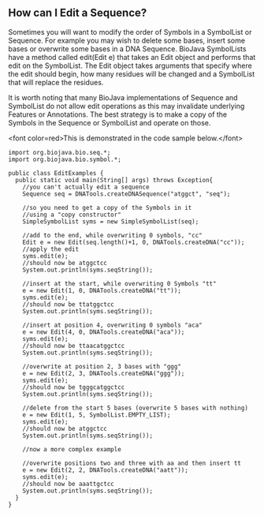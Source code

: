 == How can I Edit a Sequence? ==

Sometimes you will want to modify the order of Symbols in a SymbolList or Sequence. For example you may wish to delete some bases, insert some bases or overwrite some bases in a DNA Sequence. BioJava SymbolLists have a method called edit(Edit e) that takes an Edit object and performs that edit on the SymbolList. The Edit object takes arguments that specify where the edit should begin, how many residues will be changed and a SymbolList that will replace the residues.

It is worth noting that many BioJava implementations of Sequence and SymbolList do not allow edit operations as this may invalidate underlying Features or Annotations. The best strategy is to make a copy of the Symbols in the Sequence or SymbolList and operate on those. 

<nowiki>
<font color=red>This is demonstrated in the code sample below.</font>
</nowiki>

<pre>
import org.biojava.bio.seq.*;
import org.biojava.bio.symbol.*;

public class EditExamples {
  public static void main(String[] args) throws Exception{
    //you can't actually edit a sequence
    Sequence seq = DNATools.createDNASequence("atggct", "seq");

    //so you need to get a copy of the Symbols in it
    //using a "copy constructor"
    SimpleSymbolList syms = new SimpleSymbolList(seq);

    //add to the end, while overwriting 0 symbols, "cc"
    Edit e = new Edit(seq.length()+1, 0, DNATools.createDNA("cc"));
    //apply the edit
    syms.edit(e);
    //should now be atggctcc
    System.out.println(syms.seqString());

    //insert at the start, while overwriting 0 Symbols "tt"
    e = new Edit(1, 0, DNATools.createDNA("tt"));
    syms.edit(e);
    //should now be ttatggctcc
    System.out.println(syms.seqString());

    //insert at position 4, overwriting 0 symbols "aca"
    e = new Edit(4, 0, DNATools.createDNA("aca"));
    syms.edit(e);
    //should now be ttaacatggctcc
    System.out.println(syms.seqString());

    //overwrite at position 2, 3 bases with "ggg"
    e = new Edit(2, 3, DNATools.createDNA("ggg"));
    syms.edit(e);
    //should now be tgggcatggctcc
    System.out.println(syms.seqString());

    //delete from the start 5 bases (overwrite 5 bases with nothing)
    e = new Edit(1, 5, SymbolList.EMPTY_LIST);
    syms.edit(e);
    //should now be atggctcc
    System.out.println(syms.seqString());

    //now a more complex example

    //overwrite positions two and three with aa and then insert tt
    e = new Edit(2, 2, DNATools.createDNA("aatt"));
    syms.edit(e);
    //should now be aaattgctcc
    System.out.println(syms.seqString());
  }
}
</pre>